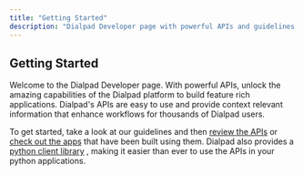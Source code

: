 ```yaml
---
title: "Getting Started"
description: "Dialpad Developer page with powerful APIs and guidelines to build feature-rich applications"
---
```

## Getting Started

Welcome to the Dialpad Developer page. With powerful APIs, unlock the amazing capabilities of the Dialpad platform to build feature rich applications. Dialpad's APIs are easy to use and provide context relevant information that enhance workflows for thousands of Dialpad users.

To get started, take a look at our guidelines and then [review the APIs](/reference)
 or [check out the apps](https://dialpad.com/integrations)
 that have been built using them. Dialpad also provides a [python client library](https://pypi.org/project/python-dialpad/)
, making it easier than ever to use the APIs in your python applications.